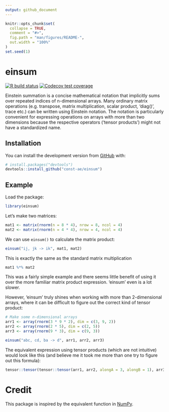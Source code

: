```yaml
---
output: github_document
---
```


<!-- README.md is generated from README.Rmd. Please edit that file -->

```r
knitr::opts_chunk$set(
  collapse = TRUE,
  comment = "#>",
  fig.path = "man/figures/README-",
  out.width = "100%"
)
set.seed(1)
```

# einsum

<!-- badges: start -->
[![R build status](https://github.com/const-ae/einsum/workflows/R-CMD-check/badge.svg)](https://github.com/const-ae/einsum/actions)
[![Codecov test coverage](https://codecov.io/gh/const-ae/einsum/branch/master/graph/badge.svg)](https://codecov.io/gh/const-ae/einsum?branch=master)
<!-- badges: end -->

Einstein summation is a concise mathematical notation that 
implicitly sums over repeated indices of n-dimensional arrays. Many ordinary
matrix operations (e.g. transpose, matrix multiplication, scalar product, 'diag()', trace etc.)
can be written using Einstein notation. The notation is particularly convenient for 
expressing operations on arrays with more than two dimensions because the 
respective operators ('tensor products') might not have a standardized name.

## Installation

You can install the development version from [GitHub](https://github.com/) with:

``` r
# install.packages("devtools")
devtools::install_github("const-ae/einsum")
```


## Example

Load the package:

```r
library(einsum)
```


Let's make two matrices:

```r
mat1 <- matrix(rnorm(n = 8 * 4), nrow = 8, ncol = 4)
mat2 <- matrix(rnorm(n = 4 * 4), nrow = 4, ncol = 4)
```

We can use `einsum()` to calculate the matrix product:

```r
einsum("ij, jk -> ik", mat1, mat2)
```

This is exactly the same as the standard matrix multiplication

```r
mat1 %*% mat2
```


This was a fairly simple example and there seems little benefit of using it over the more familiar matrix product expression. 'einsum' even is a lot slower. 

However, 'einsum' truly shines when working with more than 2-dimensional arrays, where it can be difficult to figure out the correct kind of tensor product:

```r
# Make some n-dimensional arrays
arr1 <- array(rnorm(3 * 9 * 2), dim = c(3, 9, 2))
arr2 <- array(rnorm(2 * 5), dim = c(2, 5))
arr3 <- array(rnorm(9 * 3), dim = c(9, 3))

einsum("abc, cd, ba -> d", arr1, arr2, arr3)
```

The equivalent expression using tensor products (which are not intuitive) would look like this (and believe me it took me more than one try to figure out this formula):
```r
tensor::tensor(tensor::tensor(arr1, arr2, alongA = 3, alongB = 1), arr3, alongA = c(2,1), alongB = c(1, 2))
```





# Credit

This package is inspired by the equivalent function in [NumPy](https://numpy.org/doc/stable/reference/generated/numpy.einsum.html).

